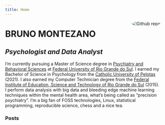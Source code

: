 ```yaml
---
title: Home
---
```


[<img src="profile.jpg" style="max-width:25%;min-width:40px;float:right; border-radius: 50%;" alt="Github repo" />](https://github.com/brunomontezano)

# BRUNO MONTEZANO

## _Psychologist and Data Analyst_

I'm currently pursuing a Master of Science degree in
[Psychiatry and Behavioral Sciences](https://www.ufrgs.br/ppgpsiquiatria/) at
[Federal University of Rio Grande do Sul](http://www.ufrgs.br/ufrgs/inicial).
I earned my Bachelor of Science in Psychology from the
[Catholic University of Pelotas](https://ucpel.edu.br/) (2021).
I also earned my Computer Technician degree from the
[Federal Institute of Education, Science and Technology of Rio Grande do Sul](https://ifrs.edu.br/) (2015).
I perform data analysis with big data and bleeding edge machine learning
techniques within the mental health area, what's being called as "precision
psychiatry".
I'm a big fan of FOSS technologies, Linux, statistical programming,
reproducible science, chess and a nice tea.

### Posts